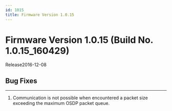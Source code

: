 ```yaml
---
id: 1015
title: Firmware Version 1.0.15
---
```


# Firmware Version 1.0.15 (Build No. 1.0.15_160429)

Release<Separator/>2016-12-08


## Bug Fixes

---

1. Communication is not possible when encountered a packet size exceeding the maximum OSDP packet queue.
